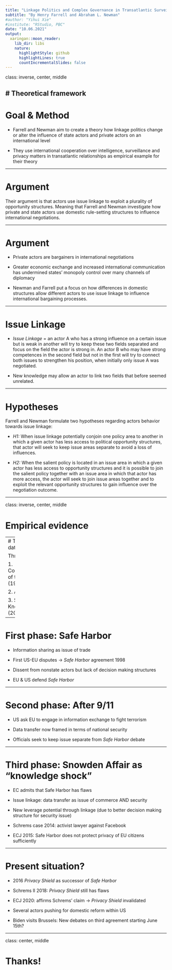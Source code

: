```yaml
---
title: "Linkage Politics and Complex Governance in Transatlantic Surveillance "
subtitle: "By Henry Farrell and Abraham L. Newman"
#author: "Yihui Xie"
#institute: "RStudio, PBC"
date: "10.06.2021"
output:
  xaringan::moon_reader:
    lib_dir: libs
    nature:
      highlightStyle: github
      highlightLines: true
      countIncrementalSlides: false
---
```


class: inverse, center, middle

# Theoretical framework
---

# Goal & Method

- Farrell and Newman aim to create a theory how linkage politics change or alter the influence of state actors and private actors on an international level

- They use international cooperation over intelligence, surveillance and privacy matters in transatlantic relationships as empirical example for their theory

---

# Argument

Their argument is that actors use issue linkage to exploit a plurality of opportunity structures. Meaning that Farrell and Newman investigate how private and state actors use domestic rule-setting structures to influence international negotiations.

---

# Argument

- Private actors are bargainers in international negotiations

- Greater economic exchange and increased international communication has undermined states’ monopoly control over many channels of diplomacy

- Newman and Farrell put a focus on how differences in domestic structures allow different actors to use issue linkage to influence international bargaining processes.

---

# Issue Linkage

- *Issue Linkage* = an actor A who has a strong influence on a certain issue but is weak in another will try to keep these two fields separated and focus on the field the actor is strong in. An actor B who may have strong competences in the second field but not in the first will try to connect both issues to strengthen his position, when initially only issue A was negotiated.

- New knowledge may allow an actor to link two fields that before seemed unrelated.

---

# Hypotheses

Farrell and Newman formulate two hypotheses regarding actors behavior towards issue linkage:

- *H1:* When issue linkage potentially conjoin one policy area to another in which a given actor has less access to political opportunity structures, that actor will seek to keep issue areas separate to avoid a loss of influences. 

- *H2:* When the salient policy is located in an issue area in which a given actor has less access to opportunity structures and it is possible to join the salient policy together with an issue area in which that actor has more access, the actor will seek to join issue areas together and to exploit the relevant opportunity structures to gain influence over the negotiation outcome.

---

class: inverse, center, middle

# Empirical evidence

---
# Transatlantic data transfer

Three phases:

1. Commercialization of the Internet (1990s)

2. After 9/11 

3. Snowden Affair Knowledge Shock (2013 onward)

---

# First phase: Safe Harbor

- Information sharing as issue of trade

- First US-EU disputes -> *Safe Harbor* agreement 1998

- Dissent from nonstate actors but lack of decision making structures

- EU & US defend *Safe Harbor*

---

# Second phase: After 9/11

- US ask EU to engage in information exchange to fight terrorism

- Data transfer now framed in terms of national security

- Officials seek to keep issue separate from *Safe Harbor* debate

---

# Third phase: Snowden Affair as "knowledge shock"

- EC admits that Safe Harbor has flaws

- Issue linkage: data transfer as issue of commerce AND security

- New leverage potential through linkage (due to better decision making structure for security issue)

- Schrems case 2014: activist lawyer against Facebook

- ECJ 2015: Safe Harbor does not protect privacy of EU citizens sufficiently

---

# Present situation?

- 2016 *Privacy Shield* as successor of *Safe Harbor*

- Schrems II 2018: *Privacy Shield* still has flaws

- ECJ 2020: affirms Schrems' claim -> *Privacy Shield* invalidated

- Several actors pushing for domestic reform within US

- Biden visits Brussels: New debates on third agreement starting June 15th?

---

class: center, middle

# Thanks!
